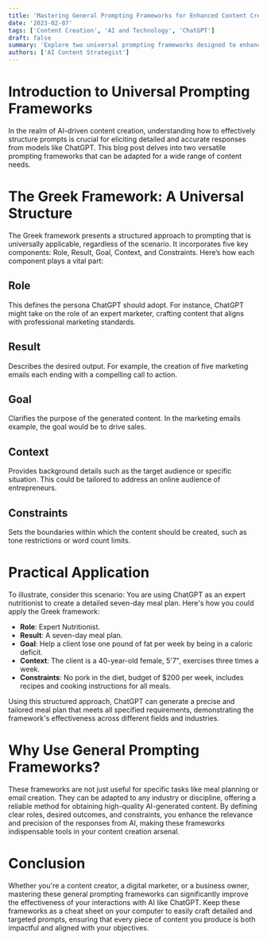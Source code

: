 ```yaml
---
title: 'Mastering General Prompting Frameworks for Enhanced Content Creation'
date: '2023-02-07'
tags: ['Content Creation', 'AI and Technology', 'ChatGPT']
draft: false
summary: 'Explore two universal prompting frameworks designed to enhance the accuracy and detail of ChatGPT outputs across various scenarios.'
authors: ['AI Content Strategist']
---
```


# Introduction to Universal Prompting Frameworks

In the realm of AI-driven content creation, understanding how to effectively structure prompts is crucial for eliciting detailed and accurate responses from models like ChatGPT. This blog post delves into two versatile prompting frameworks that can be adapted for a wide range of content needs.

# The Greek Framework: A Universal Structure

The Greek framework presents a structured approach to prompting that is universally applicable, regardless of the scenario. It incorporates five key components: Role, Result, Goal, Context, and Constraints. Here’s how each component plays a vital part:

## Role

This defines the persona ChatGPT should adopt. For instance, ChatGPT might take on the role of an expert marketer, crafting content that aligns with professional marketing standards.

## Result

Describes the desired output. For example, the creation of five marketing emails each ending with a compelling call to action.

## Goal

Clarifies the purpose of the generated content. In the marketing emails example, the goal would be to drive sales.

## Context

Provides background details such as the target audience or specific situation. This could be tailored to address an online audience of entrepreneurs.

## Constraints

Sets the boundaries within which the content should be created, such as tone restrictions or word count limits.

# Practical Application

To illustrate, consider this scenario: You are using ChatGPT as an expert nutritionist to create a detailed seven-day meal plan. Here's how you could apply the Greek framework:

- **Role**: Expert Nutritionist.
- **Result**: A seven-day meal plan.
- **Goal**: Help a client lose one pound of fat per week by being in a caloric deficit.
- **Context**: The client is a 40-year-old female, 5'7", exercises three times a week.
- **Constraints**: No pork in the diet, budget of $200 per week, includes recipes and cooking instructions for all meals.

Using this structured approach, ChatGPT can generate a precise and tailored meal plan that meets all specified requirements, demonstrating the framework's effectiveness across different fields and industries.

# Why Use General Prompting Frameworks?

These frameworks are not just useful for specific tasks like meal planning or email creation. They can be adapted to any industry or discipline, offering a reliable method for obtaining high-quality AI-generated content. By defining clear roles, desired outcomes, and constraints, you enhance the relevance and precision of the responses from AI, making these frameworks indispensable tools in your content creation arsenal.

# Conclusion

Whether you're a content creator, a digital marketer, or a business owner, mastering these general prompting frameworks can significantly improve the effectiveness of your interactions with AI like ChatGPT. Keep these frameworks as a cheat sheet on your computer to easily craft detailed and targeted prompts, ensuring that every piece of content you produce is both impactful and aligned with your objectives.

